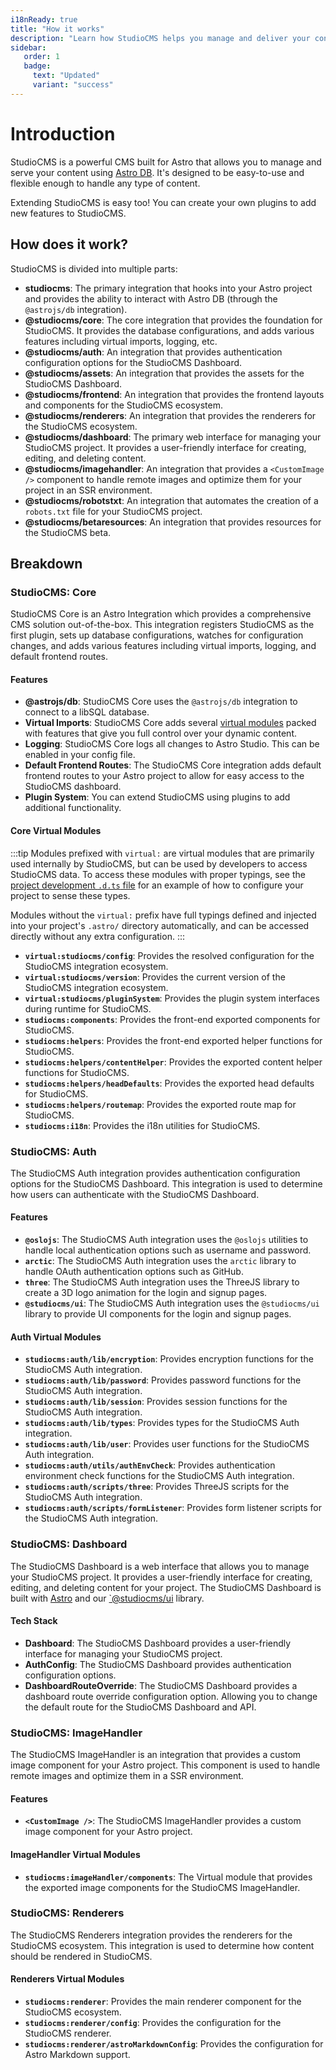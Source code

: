 ```yaml
---
i18nReady: true
title: "How it works"
description: "Learn how StudioCMS helps you manage and deliver your content by exploring a comprehensive breakdown of it's fundamental components."
sidebar:
   order: 1
   badge:
     text: "Updated"
     variant: "success"
---
```


# Introduction

StudioCMS is a powerful CMS built for Astro that allows you to manage and serve your content using [Astro DB](https://docs.astro.build/en/guides/astro-db/). It's designed to be easy-to-use and flexible enough to handle any type of content.

Extending StudioCMS is easy too! You can create your own plugins to add new features to StudioCMS.

## How does it work?

StudioCMS is divided into multiple parts:

- **studiocms**: The primary integration that hooks into your Astro project and provides the ability to interact with Astro DB (through the `@astrojs/db` integration).
- **@studiocms/core**: The core integration that provides the foundation for StudioCMS. It provides the database configurations, and adds various features including virtual imports, logging, etc.
- **@studiocms/auth**: An integration that provides authentication configuration options for the StudioCMS Dashboard.
- **@studiocms/assets**: An integration that provides the assets for the StudioCMS Dashboard.
- **@studiocms/frontend**: An integration that provides the frontend layouts and components for the StudioCMS ecosystem.
- **@studiocms/renderers**: An integration that provides the renderers for the StudioCMS ecosystem.
- **@studiocms/dashboard**: The primary web interface for managing your StudioCMS project. It provides a user-friendly interface for creating, editing, and deleting content.
- **@studiocms/imagehandler**: An integration that provides a `<CustomImage />` component to handle remote images and optimize them for your project in an SSR environment.
- **@studiocms/robotstxt**: An integration that automates the creation of a `robots.txt` file for your StudioCMS project.
- **@studiocms/betaresources**: An integration that provides resources for the StudioCMS beta.

## Breakdown

### StudioCMS: Core

StudioCMS Core is an Astro Integration which provides a comprehensive CMS solution out-of-the-box. This integration registers StudioCMS as the first plugin, sets up database configurations, watches for configuration changes, and adds various features including virtual imports, logging, and default frontend routes.

#### Features

- **@astrojs/db**: StudioCMS Core uses the `@astrojs/db` integration to connect to a libSQL database.
- **Virtual Imports**: StudioCMS Core adds several [virtual modules](https://vitejs.dev/guide/api-plugin#virtual-modules-convention) packed with features that give you full control over your dynamic content.
- **Logging**: StudioCMS Core logs all changes to Astro Studio. This can be enabled in your config file.
- **Default Frontend Routes**: The StudioCMS Core integration adds default frontend routes to your Astro project to allow for easy access to the StudioCMS dashboard.
- **Plugin System**: You can extend StudioCMS using plugins to add additional functionality.

#### Core Virtual Modules

:::tip
Modules prefixed with `virtual:` are virtual modules that are primarily used internally by StudioCMS, but can be used by developers to access StudioCMS data.  To access these modules with proper typings, see the [project development `.d.ts` file](https://github.com/withstudiocms/studiocms/blob/main/packages/studiocms_core/virtuals.d.ts) for an example of how to configure your project to sense these types.

Modules without the `virtual:` prefix have full typings defined and injected into your project's `.astro/` directory automatically, and can be accessed directly without any extra configuration.
:::

- **`virtual:studiocms/config`**: Provides the resolved configuration for the StudioCMS integration ecosystem.
- **`virtual:studiocms/version`**: Provides the current version of the StudioCMS integration ecosystem.
- **`virtual:studiocms/pluginSystem`**: Provides the plugin system interfaces during runtime for StudioCMS.
- **`studiocms:components`**: Provides the front-end exported components for StudioCMS.
- **`studiocms:helpers`**: Provides the front-end exported helper functions for StudioCMS.
- **`studiocms:helpers/contentHelper`**: Provides the exported content helper functions for StudioCMS.
- **`studiocms:helpers/headDefaults`**: Provides the exported head defaults for StudioCMS.
- **`studiocms:helpers/routemap`**: Provides the exported route map for StudioCMS.
- **`studiocms:i18n`**: Provides the i18n utilities for StudioCMS.

### StudioCMS: Auth

The StudioCMS Auth integration provides authentication configuration options for the StudioCMS Dashboard. This integration is used to determine how users can authenticate with the StudioCMS Dashboard.

#### Features
- **`@oslojs`**: The StudioCMS Auth integration uses the `@oslojs` utilities to handle local authentication options such as username and password.
- **`arctic`**: The StudioCMS Auth integration uses the `arctic` library to handle OAuth authentication options such as GitHub.
- **`three`**: The StudioCMS Auth integration uses the ThreeJS library to create a 3D logo animation for the login and signup pages.
- **`@studiocms/ui`**: The StudioCMS Auth integration uses the `@studiocms/ui` library to provide UI components for the login and signup pages.

#### Auth Virtual Modules

- **`studiocms:auth/lib/encryption`**: Provides encryption functions for the StudioCMS Auth integration.
- **`studiocms:auth/lib/password`**: Provides password functions for the StudioCMS Auth integration.
- **`studiocms:auth/lib/session`**: Provides session functions for the StudioCMS Auth integration.
- **`studiocms:auth/lib/types`**: Provides types for the StudioCMS Auth integration.
- **`studiocms:auth/lib/user`**: Provides user functions for the StudioCMS Auth integration.
- **`studiocms:auth/utils/authEnvCheck`**: Provides authentication environment check functions for the StudioCMS Auth integration.
- **`studiocms:auth/scripts/three`**: Provides ThreeJS scripts for the StudioCMS Auth integration.
- **`studiocms:auth/scripts/formListener`**: Provides form listener scripts for the StudioCMS Auth integration.

### StudioCMS: Dashboard

The StudioCMS Dashboard is a web interface that allows you to manage your StudioCMS project. It provides a user-friendly interface for creating, editing, and deleting content for your project. The StudioCMS Dashboard is built with [Astro](https://astro.build) and our [`@studiocms/ui](/customizing/studiocms-ui/) library.

#### Tech Stack

- **Dashboard**: The StudioCMS Dashboard provides a user-friendly interface for managing your StudioCMS project.
- **AuthConfig**: The StudioCMS Dashboard provides authentication configuration options.
- **DashboardRouteOverride**: The StudioCMS Dashboard provides a dashboard route override configuration option. Allowing you to change the default route for the StudioCMS Dashboard and API.

### StudioCMS: ImageHandler

The StudioCMS ImageHandler is an integration that provides a custom image component for your Astro project. This component is used to handle remote images and optimize them in a SSR environment.

#### Features

- **`<CustomImage />`**: The StudioCMS ImageHandler provides a custom image component for your Astro project.

#### ImageHandler Virtual Modules

- **`studiocms:imageHandler/components`**: The Virtual module that provides the exported image components for the StudioCMS ImageHandler.

### StudioCMS: Renderers

The StudioCMS Renderers integration provides the renderers for the StudioCMS ecosystem. This integration is used to determine how content should be rendered in StudioCMS.

#### Renderers Virtual Modules

- **`studiocms:renderer`**: Provides the main renderer component for the StudioCMS ecosystem.
- **`studiocms:renderer/config`**: Provides the configuration for the StudioCMS renderer.
- **`studiocms:renderer/astroMarkdownConfig`**: Provides the configuration for Astro Markdown support.